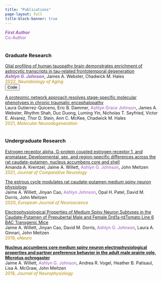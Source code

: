 ```yaml
---
title: "Publications"
page-layout: full
title-block-banner: true
---
```


[***First Author***]{style="color:#9954BB;"}\
[Co-Author]{style="color:#9954BB;"}

<h1 style="color:#DC322F;">

### Graduate Research

</h1>

[Glial profiling of human tauopathy brain demonstrates enrichment of astrocytic transcripts in tau-related frontotemporal degeneration](https://pubmed.ncbi.nlm.nih.gov/35051675/) \
[***Ashlyn G. Johnson***]{style="color:#9954BB;"}, James A. Webster, Chadwick M. Hales \
[2022, *Neurobiology of Aging*]{style="color:#B58900;"}    
[<button type="button" class="btn btn-primary btn-sm">Code</button>](https://github.com/ashlyngjohnson/JohnsonEtAl_GlialProfilingManuscript)

[A proteomic network approach resolves stage-specific molecular phenotypes in chronic traumatic encephalopathy](https://pubmed.ncbi.nlm.nih.gov/34172091/) \
Laura Gutierrez-Quiceno, Eric B. Dammer, [Ashlyn Grace Johnson]{style="color:#9954BB;"}, James A. Webster, Rhythm Shah, Duc Duong, Luming Yin, Nicholas T. Seyfried, Victor E. Alvarez, Thor D. Stein, Ann C. McKee, Chadwick M. Hales \
[2021, *Molecular Neurodegeneration*]{style="color:#B58900;"}

<h1 style="color:#DC322F;">

### Undergraduate Research

</h1>

[Estrogen receptor alpha, G-protein coupled estrogen receptor 1, and aromatase: Developmental, sex, and region-specific differences across the rat caudate-putamen, nucleus accumbens core and shell](https://pubmed.ncbi.nlm.nih.gov/32632943/) \
Amanda A. Krentzel, Jaime A. Willett, [Ashlyn G. Johnson]{style="color:#9954BB;"}, John Meitzen \
[2021, *Journal of Comparative Neurology*]{style="color:#B58900;"}

[The estrous cycle modulates rat caudate-putamen medium spiny neuron physiology](https://pubmed.ncbi.nlm.nih.gov/31278786/)\
Jaime A. Willett, Jinyan Cao, [Ashlyn Johnson]{style="color:#9954BB;"}, Opal H. Patel, David M. Dorris, John Meitzen \
[2020, *European Journal of Neuroscience*]{style="color:#B58900;"}

[Electrophysiological Properties of Medium Spiny Neuron Subtypes in the Caudate-Putamen of Prepubertal Male and Female Drd1a-tdTomato Line 6 BAC Transgenic Mice](https://pubmed.ncbi.nlm.nih.gov/30899778/)\
Jaime A. Willett, Jinyan Cao, David M. Dorris, [Ashlyn G. Johnson]{style="color:#9954BB;"}, Laura A. Ginnari, John Meitzen \
[2019, *eNeuro*]{style="color:#B58900;"}

[**Nucleus accumbens core medium spiny neuron electrophysiological properties and partner preference behavior in the adult male prairie vole, Microtus ochrogaster**](https://pubmed.ncbi.nlm.nih.gov/29361665/)\
Jaime A. Willett, [Ashlyn G. Johnson]{style="color:#9954BB;"}, Andrea R. Vogel, Heather B. Patisaul, Lisa A. McGraw, John Meitzen \
[2018, *Journal of Neurophysiology*]{style="color:#B58900;"}
